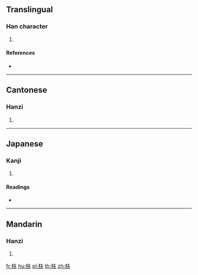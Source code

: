 ==Translingual==

===Han character===
{{Han char|rn=75|rad=木|as=04|sn=8|four=45930|canj=DQO|ids=⿰木夫}}

# {{defn|Han|sort=木04}}

====References====
* {{Han ref|kx=0515.060|dkj=14536|dj=0903.060|hdz=21164.020|uh=678E|ud=26510|bh=CCD5|bd=52437}}

----

==Cantonese==

===Hanzi===
{{yue-hanzi|jyut=[[fu4]]|y=fu4}}

# {{defn|lang=yue|sort=木04}}

----

==Japanese==

===Kanji===
{{ja-kanji|grade=|rs=木04}}

# {{defn|lang=ja|sort=木04}}

====Readings====
* {{ja-readings|on=[[ふ]] (fu), [[ぶ]] (bu)|kun=[[しげる]] (shigeru)}}

----

==Mandarin==

===Hanzi===
{{cmn-hanzi|pin=[[fú]] ([[fu2]])|wg=fu<sup>2</sup>}}

# {{defn|lang=cmn|sort=木04}}

[[fr:枎]]
[[hu:枎]]
[[pl:枎]]
[[th:枎]]
[[zh:枎]]